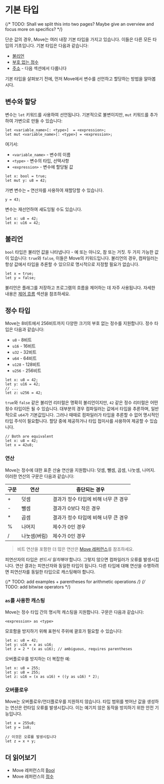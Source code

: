 # 기본 타입

{/* TODO: Shall we split this into two pages? Maybe give an overview and focus more on specifics? */}

단순 값의 경우, Move는 여러 내장 기본 타입을 가지고 있습니다. 이들은 다른 모든 타입의 기초입니다. 기본 타입은 다음과 같습니다:

- [불리언](#불리언)
- [부호 없는 정수](#정수-타입)
- [주소](./address) - 다음 섹션에서 다룹니다

기본 타입을 살펴보기 전에, 먼저 Move에서 변수를 선언하고 할당하는 방법을 알아봅시다.

## 변수와 할당

변수는 `let` 키워드를 사용하여 선언됩니다. 기본적으로 불변이지만, `mut` 키워드를 추가하여 가변으로 만들 수 있습니다:

```
let <variable_name>[: <type>]  = <expression>;
let mut <variable_name>[: <type>] = <expression>;
```

여기서:

- `<variable_name>` - 변수의 이름
- `<type>` - 변수의 타입, 선택사항
- `<expression>` - 변수에 할당될 값

```move
let x: bool = true;
let mut y: u8 = 42;
```

가변 변수는 `=` 연산자를 사용하여 재할당할 수 있습니다.

```move
y = 43;
```

변수는 재선언하여 섀도잉될 수도 있습니다.

```move
let x: u8 = 42;
let x: u16 = 42;
```

## 불리언

`bool` 타입은 불리언 값을 나타냅니다 - 예 또는 아니오, 참 또는 거짓. 두 가지 가능한 값이 있습니다: `true`와 `false`, 이들은 Move의 키워드입니다. 불리언의 경우, 컴파일러는 항상 값에서 타입을 추론할 수 있으므로 명시적으로 지정할 필요가 없습니다.

```move
let x = true;
let y = false;
```

불리언은 플래그를 저장하고 프로그램의 흐름을 제어하는 데 자주 사용됩니다. 자세한 내용은 [제어 흐름](./control-flow) 섹션을 참조하세요.

## 정수 타입

Move는 8비트에서 256비트까지 다양한 크기의 부호 없는 정수를 지원합니다. 정수 타입은 다음과 같습니다:

- `u8` - 8비트
- `u16` - 16비트
- `u32` - 32비트
- `u64` - 64비트
- `u128` - 128비트
- `u256` - 256비트

```move
let x: u8 = 42;
let y: u16 = 42;
// ...
let z: u256 = 42;
```

`true`와 `false` 같은 불리언 리터럴은 명확히 불리언이지만, `42` 같은 정수 리터럴은 어떤 정수 타입이든 될 수 있습니다. 대부분의 경우 컴파일러는 값에서 타입을 추론하며, 일반적으로 `u64`가 기본값입니다. 그러나 때때로 컴파일러가 타입을 추론할 수 없어 명시적인 타입 주석이 필요합니다. 할당 중에 제공하거나 타입 접미사를 사용하여 제공할 수 있습니다.

```move
// Both are equivalent
let x: u8 = 42;
let x = 42u8;
```

### 연산

Move는 정수에 대한 표준 산술 연산을 지원합니다: 덧셈, 뺄셈, 곱셈, 나눗셈, 나머지. 이러한 연산의 구문은 다음과 같습니다:

| 구문 | 연산         | 중단되는 경우                         |
| ---- | ------------ | ------------------------------------- |
| +    | 덧셈         | 결과가 정수 타입에 비해 너무 큰 경우 |
| -    | 뺄셈         | 결과가 0보다 작은 경우                |
| \*   | 곱셈         | 결과가 정수 타입에 비해 너무 큰 경우 |
| %    | 나머지       | 제수가 0인 경우                       |
| /    | 나눗셈(버림) | 제수가 0인 경우                       |

> 비트 연산을 포함한 더 많은 연산은 [Move 레퍼런스](./../../reference/primitive-types/integers#bitwise)를 참조하세요.

피연산자의 타입은 _반드시 일치해야_ 합니다. 그렇지 않으면 컴파일러가 오류를 발생시킵니다. 연산 결과는 피연산자와 동일한 타입이 됩니다. 다른 타입에 대해 연산을 수행하려면 피연산자를 동일한 타입으로 캐스팅해야 합니다.

{/* TODO: add examples + parentheses for arithmetic operations */}
{/* TODO: add bitwise operators */}

### `as`를 사용한 캐스팅

Move는 정수 타입 간의 명시적 캐스팅을 지원합니다. 구문은 다음과 같습니다:

```move
<expression> as <type>
```

모호함을 방지하기 위해 표현식 주위에 괄호가 필요할 수 있습니다:

```move
let x: u8 = 42;
let y: u16 = x as u16;
let z = 2 * (x as u16); // ambiguous, requires parentheses
```

오버플로우를 방지하는 더 복잡한 예:

```move
let x: u8 = 255;
let y: u8 = 255;
let z: u16 = (x as u16) + ((y as u16) * 2);
```

### 오버플로우

Move는 오버플로우/언더플로우를 지원하지 않습니다. 타입 범위를 벗어난 값을 생성하는 연산은 런타임 오류를 발생시킵니다. 이는 예기치 않은 동작을 방지하기 위한 안전 기능입니다.

```move
let x = 255u8;
let y = 1u8;

// 이것은 오류를 발생시킵니다
let z = x + y;
```

## 더 읽어보기

- Move 레퍼런스의 [Bool](./../../reference/primitive-types/bool)
- Move 레퍼런스의 [정수](./../../reference/primitive-types/integers)
